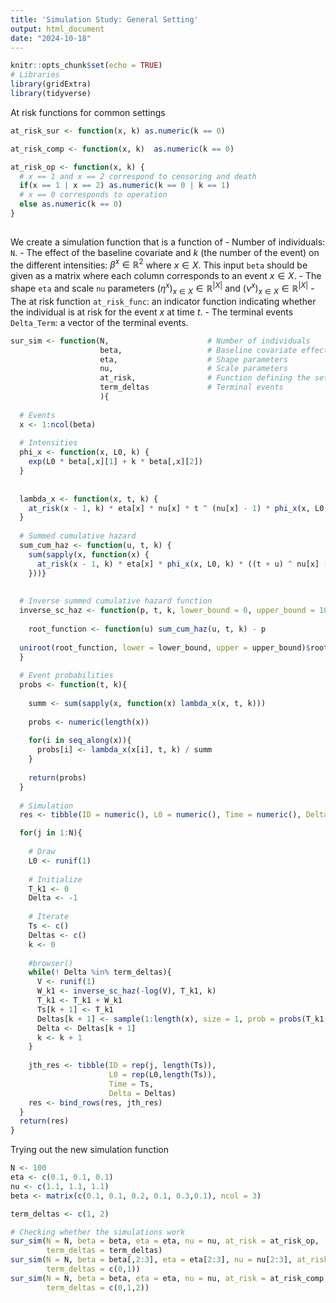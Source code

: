 ```yaml
---
title: 'Simulation Study: General Setting'
output: html_document
date: "2024-10-18"
---
```


```r
knitr::opts_chunk$set(echo = TRUE)
# Libraries
library(gridExtra)
library(tidyverse)
```

At risk functions for common settings

```r
at_risk_sur <- function(x, k) as.numeric(k == 0)

at_risk_comp <- function(x, k)  as.numeric(k == 0)

at_risk_op <- function(x, k) {
  # x == 1 and x == 2 correspond to censoring and death
  if(x == 1 | x == 2) as.numeric(k == 0 | k == 1)
  # x == 0 corresponds to operation
  else as.numeric(k == 0)
}
 
```


We create a simulation function that is a function of
- Number of individuals: `N`.
- The effect of the baseline covariate and $k$ (the number of the event) on the different intensities: $\beta^x \in \mathbb{R}^{2}$ where $x \in X$. This input `beta` should be given as a matrix where each column corresponds to an event $x \in X$.
- The shape `eta` and scale `nu` parameters $(\eta^x)_{x \in X} \in \mathbb{R}^{|X|}$ and $(\nu^x)_{x \in X} \in \mathbb{R}^{|X|}$
- The at risk function `at_risk_func`: an indicator function indicating whether the individual is at risk for the event $x$ at time $t$.
- The terminal events `Delta_Term`: a vector of the terminal events.

```r
sur_sim <- function(N,                      # Number of individuals
                    beta,                   # Baseline covariate effects
                    eta,                    # Shape parameters
                    nu,                     # Scale parameters
                    at_risk,                # Function defining the setting
                    term_deltas             # Terminal events
                    ){
  
  # Events
  x <- 1:ncol(beta)
  
  # Intensities
  phi_x <- function(x, L0, k) {
    exp(L0 * beta[,x][1] + k * beta[,x][2])
  }
  
  
  lambda_x <- function(x, t, k) {
    at_risk(x - 1, k) * eta[x] * nu[x] * t ^ (nu[x] - 1) * phi_x(x, L0, k)
  } 
  
  # Summed cumulative hazard
  sum_cum_haz <- function(u, t, k) {
    sum(sapply(x, function(x) {
      at_risk(x - 1, k) * eta[x] * phi_x(x, L0, k) * ((t + u) ^ nu[x] - t ^ nu[x])
    }))}
  
  
  # Inverse summed cumulative hazard function
  inverse_sc_haz <- function(p, t, k, lower_bound = 0, upper_bound = 100) {
    
    root_function <- function(u) sum_cum_haz(u, t, k) - p
    
  uniroot(root_function, lower = lower_bound, upper = upper_bound)$root
  }
  
  # Event probabilities
  probs <- function(t, k){
    
    summ <- sum(sapply(x, function(x) lambda_x(x, t, k)))
    
    probs <- numeric(length(x))
    
    for(i in seq_along(x)){
      probs[i] <- lambda_x(x[i], t, k) / summ
    }
    
    return(probs)
  }
  
  # Simulation
  res <- tibble(ID = numeric(), L0 = numeric(), Time = numeric(), Delta = numeric())

  for(j in 1:N){
    
    # Draw
    L0 <- runif(1)
    
    # Initialize
    T_k1 <- 0
    Delta <- -1
    
    # Iterate
    Ts <- c()
    Deltas <- c()
    k <- 0
    
    #browser()
    while(! Delta %in% term_deltas){
      V <- runif(1)
      W_k1 <- inverse_sc_haz(-log(V), T_k1, k)
      T_k1 <- T_k1 + W_k1
      Ts[k + 1] <- T_k1
      Deltas[k + 1] <- sample(1:length(x), size = 1, prob = probs(T_k1, k)) - 1
      Delta <- Deltas[k + 1]
      k <- k + 1
    }
    
    jth_res <- tibble(ID = rep(j, length(Ts)), 
                      L0 = rep(L0,length(Ts)), 
                      Time = Ts, 
                      Delta = Deltas) 
    res <- bind_rows(res, jth_res)
  }
  return(res)
}
```

Trying out the new simulation function

```r
N <- 100
eta <- c(0.1, 0.1, 0.1)
nu <- c(1.1, 1.1, 1.1)
beta <- matrix(c(0.1, 0.1, 0.2, 0.1, 0.3,0.1), ncol = 3)

term_deltas <- c(1, 2)

# Checking whether the simulations work
sur_sim(N = N, beta = beta, eta = eta, nu = nu, at_risk = at_risk_op, 
        term_deltas = term_deltas)
sur_sim(N = N, beta = beta[,2:3], eta = eta[2:3], nu = nu[2:3], at_risk = at_risk_sur, 
        term_deltas = c(0,1))
sur_sim(N = N, beta = beta, eta = eta, nu = nu, at_risk = at_risk_comp, 
        term_deltas = c(0,1,2))
```
